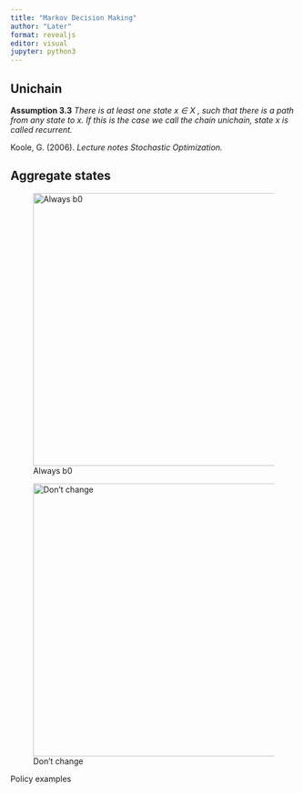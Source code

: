 ```yaml
---
title: "Markov Decision Making"
author: "Later"
format: revealjs
editor: visual
jupyter: python3
---
```


## Unichain

**Assumption 3.3** *There is at least one state x ∈ X , such that there is a path from any state to x. If this is the case we call the chain unichain, state x is called recurrent.*

::: aside
Koole, G. (2006). *Lecture notes Stochastic Optimization.*
:::

## Aggregate states

::: {#fig-unichain layout-ncol="2"}
![Always b0](unichain_always_b0_diagram.png){#fig-surus width="480"}

![Don't change](unichain_b0_b1_b2_diagram.png){#fig-hanno width="480"}

Policy examples
:::
